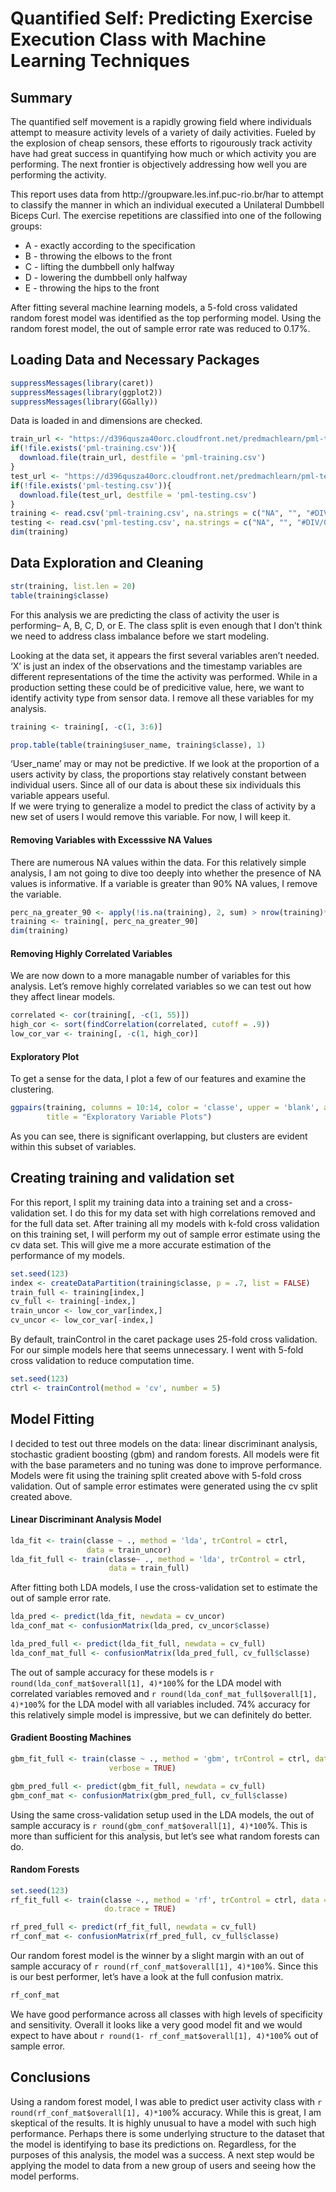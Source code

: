Quantified Self: Predicting Exercise Execution Class with Machine Learning Techniques
===================================================================================
## Summary
The quantified self movement is a rapidly growing field where individuals attempt to
measure activity levels of a variety of daily activities.  Fueled by the explosion 
of cheap sensors, these efforts to rigourously track activity have had great success in
quantifying how much or which activity you are performing.  The next frontier is objectively
addressing how well you are performing the activity. 

This report uses data from http://groupware.les.inf.puc-rio.br/har to attempt to classify
the manner in which an individual executed a Unilateral Dumbbell Biceps Curl. The exercise 
repetitions are classified into one of the following groups:

* A - exactly according to the specification
* B - throwing the elbows to the front
* C - lifting the dumbbell only halfway
* D - lowering the dumbbell only halfway
* E - throwing the hips to the front

After fitting several machine learning models, a 5-fold cross validated random forest 
model was identified as the top performing model.  Using the random forest model, the out of 
sample error rate was reduced to 0.17%.

## Loading Data and Necessary Packages

```r
suppressMessages(library(caret))
suppressMessages(library(ggplot2))
suppressMessages(library(GGally))
```
Data is loaded in and dimensions are checked. 
```r
train_url <- "https://d396qusza40orc.cloudfront.net/predmachlearn/pml-training.csv"
if(!file.exists('pml-training.csv')){
  download.file(train_url, destfile = 'pml-training.csv')
}
test_url <- "https://d396qusza40orc.cloudfront.net/predmachlearn/pml-testing.csv"
if(!file.exists('pml-testing.csv')){
  download.file(test_url, destfile = 'pml-testing.csv')
}
training <- read.csv('pml-training.csv', na.strings = c("NA", "", "#DIV/0!"))
testing <- read.csv('pml-testing.csv', na.strings = c("NA", "", "#DIV/0!"))
dim(training)
```

## Data Exploration and Cleaning
```r
str(training, list.len = 20)
table(training$classe)
```
For this analysis we are predicting the class of activity the user is performing--
A, B, C, D, or E.  The class split is even enough that I don't think we need to address 
class imbalance before we start modeling.

Looking at the data set, it appears the first several variables aren't needed.  'X'
is just an index of the observations and the timestamp variables are different representations
of the time the activity was performed.  While in a production setting these could be of
predicitive value, here, we want to identify activity type from sensor data. 
I remove all these variables for my analysis.
```r
training <- training[, -c(1, 3:6)]
```

```r
prop.table(table(training$user_name, training$classe), 1)
```

'User_name' may or may not be predictive. If we look at the proportion of a users 
activity by class, the proportions stay relatively constant between individual users.
Since all of our data is about these six individuals this variable appears useful.  
If we were trying to generalize a model to predict the class of activity by a new set
of users I would remove this variable.  For now, I will keep it.

#### Removing Variables with Excesssive NA Values
There are numerous NA values within the data.  For this relatively simple analysis, I 
am not going to dive too deeply into whether the presence of NA values is informative.
If a variable is greater than 90% NA values, I remove the variable.

```r
perc_na_greater_90 <- apply(!is.na(training), 2, sum) > nrow(training)* .9
training <- training[, perc_na_greater_90]
dim(training)
```

#### Removing Highly Correlated Variables
We are now down to a more managable number of variables for this analysis.
Let's remove highly correlated variables so we can test out how they affect linear 
models.

```r
correlated <- cor(training[, -c(1, 55)])
high_cor <- sort(findCorrelation(correlated, cutoff = .9))
low_cor_var <- training[, -c(1, high_cor)]
```
#### Exploratory Plot
To get a sense for the data, I plot a few of our features and examine the clustering.

```r
ggpairs(training, columns = 10:14, color = 'classe', upper = 'blank', alpha = .1,
        title = "Exploratory Variable Plots")
```

As you can see, there is significant overlapping, but clusters are evident within this
subset of variables.

## Creating training and validation set
For this report, I split my training data into a training set and a cross-validation set.
I do this for my data set with high correlations removed and for the full data set. After
training all my models with k-fold cross validation on this training set, I will perform
my out of sample error estimate using the cv data set.  This will give me a more accurate 
estimation of the performance of my models.
```r
set.seed(123)
index <- createDataPartition(training$classe, p = .7, list = FALSE)
train_full <- training[index,]
cv_full <- training[-index,]
train_uncor <- low_cor_var[index,]
cv_uncor <- low_cor_var[-index,]
```

By default, trainControl in the caret package uses 25-fold cross validation.  For our 
simple models here that seems unnecessary. I went with 5-fold cross validation to 
reduce computation time.

```r
set.seed(123)
ctrl <- trainControl(method = 'cv', number = 5)
```

## Model Fitting
I decided to test out three models on the data: linear discriminant analysis, stochastic
gradient boosting (gbm) and random forests. All models were fit with the base parameters
and no tuning was done to improve performance.  Models were fit using the training split
created above with 5-fold cross validation.  Out of sample error estimates were generated
using the cv split created above.

#### Linear Discriminant Analysis Model
```r
lda_fit <- train(classe ~ ., method = 'lda', trControl = ctrl,
                 data = train_uncor)
lda_fit_full <- train(classe~ ., method = 'lda', trControl = ctrl,
                      data = train_full)
```

After fitting both LDA models, I use the cross-validation set to estimate the out of 
sample error rate.
```r
lda_pred <- predict(lda_fit, newdata = cv_uncor)
lda_conf_mat <- confusionMatrix(lda_pred, cv_uncor$classe)

lda_pred_full <- predict(lda_fit_full, newdata = cv_full)
lda_conf_mat_full <- confusionMatrix(lda_pred_full, cv_full$classe)
```

The out of sample accuracy for these models is `r round(lda_conf_mat$overall[1], 4)*100`%
for the LDA model with correlated variables removed and `r round(lda_conf_mat_full$overall[1], 4)*100`%
for the LDA model with all variables included.  74% accuracy for this relatively simple
model is impressive, but we can definitely do better.

#### Gradient Boosting Machines
```r
gbm_fit_full <- train(classe ~ ., method = 'gbm', trControl = ctrl, data = train_full,
                      verbose = TRUE)
```

```r
gbm_pred_full <- predict(gbm_fit_full, newdata = cv_full)
gbm_conf_mat <- confusionMatrix(gbm_pred_full, cv_full$classe)
```

Using the same cross-validation setup used in the LDA models, the out of sample accuracy
is `r round(gbm_conf_mat$overall[1], 4)*100`%. This is more than sufficient for this 
analysis, but let's see what random forests can do.

#### Random Forests
```r
set.seed(123)
rf_fit_full <- train(classe ~., method = 'rf', trControl = ctrl, data = train_full, 
                     do.trace = TRUE)
```

```r
rf_pred_full <- predict(rf_fit_full, newdata = cv_full)
rf_conf_mat <- confusionMatrix(rf_pred_full, cv_full$classe)
```

Our random forest model is the winner by a slight margin with an out of sample accuracy of
`r round(rf_conf_mat$overall[1], 4)*100`%.  Since this is our best performer, let's have a 
look at the full confusion matrix.
```r
rf_conf_mat
```

We have good performance across all classes with high levels of specificity and sensitivity.
Overall it looks like a very good model fit and we would expect to have about `r round(1- rf_conf_mat$overall[1], 4)*100`%
out of sample error.

## Conclusions
Using a random forest model, I was able to predict user activity class with `r round(rf_conf_mat$overall[1], 4)*100`%
accuracy.  While this is great, I am skeptical of the results.  It is highly unusual 
to have a model with such high performance.  Perhaps there is some underlying structure
to the dataset that the model is identifying to base its predictions on.  Regardless,
for the purposes of this analysis, the model was a success.  A next step would be applying
the model to data from a new group of users and seeing how the model performs.